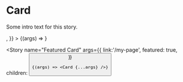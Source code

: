 
<Meta link="/foo" component={Card} />


# Card

Some intro text for this story.

<Canvas>
  <Story
    name="Default Card"
    args={{ 
      link: '/my-page',
      featured: false,
      children: <Button size="small" label="Button" />,
    }}
  >
    {(args) => <Card {...args} />}
  </Story>
  
  <Story
    name="Featured Card"
    args={{
      link:'/my-page',
      featured: true,
      children: <Button size="small" label="Featured Button" />
    }}
  >
    {(args) => <Card {...args} />}
  </Story>
</Canvas>

<ArgsTable story="Default Card" />
